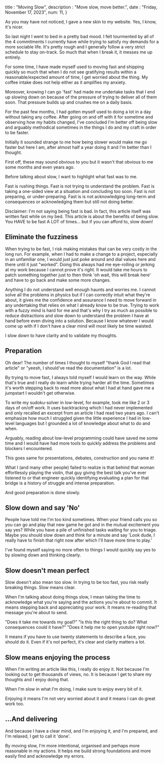
title : "Moving Slow",
description : "Move slow, move better.",
date : "Friday, November 17, 2023",
num: 11,
}

As you may have not noticed, I gave a new skin to my website. Yes, I know, it's nicer.

So last night I went to bed in a pretty bad mood. I felt tourmented by all of the 4 commitments I currently have while trying to satisfy my demands for a more sociable life. It's pretty rough and I generally follow a very strict schedule to stay on-track. So much that when I break it, it messes me up entirely. 

For some time, I have made myself used to moving fast and shipping quickly so much that when I do not see gratifying results within a reasonable/expected amount of time, I get worried about the thing. My coffee intake does not help either as it amplifies my anxiety. 

Moreover, knowing I can go 'fast' had made me undertake tasks that I end up slowing down on because of the pressure of trying to deliver all of them soon. That pressure builds up and crushes me on a daily basis.

For the past few months, I had gotten myself used to doing a lot in a day without taking any coffee. After going on and off with it for sometime and observing how my habits changed, I've concluded I'm better off being slow and arguably methodical sometimes in the things I do and my craft in order to be faster.

Initially it sounded strange to me how being slower would make me go faster but here I am, after almost half a year doing it and I'm better than I thought. 

First off, these may sound obvious to you but it wasn't that obvious to me some months and even years ago.

Before talking about slow, I want to highlight what fast was to me.

Fast is rushing things.
Fast is not trying to understand the problem.
Fast is taking a one-sided view at a situation and concluding too soon.
Fast is not preparing, or under-preparing. 
Fast is is not acknowledging long-term and consequences or acknowledging them but still not doing better. 

Disclaimer: I'm not saying being fast is bad. In fact, this article itself was written fast while on my bed. This article is about the benefits of being slow. You HAVE to be fast A LOT of times... but if you can afford to, slow down!

## Eliminate the fuzziness
When trying to be fast, I risk making mistakes that can be very costly in the long run. For example, when I had to make a change to a project, especially in an unfamiliar one, I would just just poke around and dial values here and there until it just "worked". Doing this always had me eye-rolling or jerking at my work because I cannot prove it's right. It would take me hours to patch something together just to then think 'oh wait, this will break here' and have to go back and make some more changes. 

Anything I do not understand well enough haunts and worries me. I cannot solve all the problems in physics but if I can correctly intuit what they're about, it gives me the confidence and assurance I need to move forward in any undertaking that relies on what I already know to be true. Trying to work with a fuzzy mind is hard for me and that's why I try as much as possible to reduce distractions and slow down to understand the problem I have at hand before even diving into a solution. Because I know whatever I would come up with if I don't have a clear mind will most likely be time waisted.

I slow down to have clarity and to validate my thoughts.

## Preparation
Oh dear! The number of times I thought to myself "thank God I read that article" or "yeesh, I should've read the documentation" is a lot. 

By trying to move fast, I always told myself I would learn on the way. While that's true and I really do learn while trying harder all the time. Sometimes it's worth stepping back to read more about what I had at hand gave me a jumpstart I wouldn't get otherwise. 

To write my sudoku-solver in low-level, for example, took me like 2 or 3 days of on/off work. It uses backtracking which I had never implemented and only recalled an excerpt from an article I had read two years ago. I can't emphasize how much I struggled given the little experience I had in low-level languages but I grounded a lot of knowledge about what to do and when.

Arguably, reading about low-level programming could have saved me some time and I would have had more tools to quickly address the problems and blockers I encountered. 

This goes same for presentations, debates, construction and you name it! 

What I (and many other people) failed to realize is that behind that woman effortlessly playing the violin, that guy giving the best talk you've ever listened to or that engineer quickly identifying evaluating a plan for that bridge is a history of struggle and intense preparation. 

And good preparation is done slowly.

## Slow down and say 'No'
People have told me I'm too kind sometimes. When your friend calls you so you can go and play that new game he got and in the mutual excitement you say yes? While you have a pile of unfinished tasks waiting for you to triage. Maybe you should slow down and think for a minute and say 'Look dude, I really have to finish that right now after which I'll have more time to play.'

I've found myself saying no more often to things I would quickly say yes to by slowing down and thinking clearly. 
## Slow doesn't mean perfect
Slow doesn't also mean too slow. In trying to be too fast, you risk really breaking things. Slow means clear.

When I'm talking about doing things slow, I mean taking the time to acknowledge what you're saying and the actions you're about to commit. It means stepping back and appreciating your work. It means re-reading that message you're about to send.

"Does it take me towards my goal?"
"Is this the right thing to do? What consequences could it have?"
"Does it help me to open youtube right now?"

It means if you have to use twenty statements to describe a face, you should do it. Even if it's not perfect, it's clear and clarity matters a lot. 

## Slow means enjoying the process
When I'm writing an article like this, I really do enjoy it. Not because I'm looking out to get thousands of views, no. It is because I get to share my thoughts and I enjoy doing that. 

When I'm slow in what I'm doing, I make sure to enjoy every bit of it. 

Enjoying it means I'm not very worried about it and it means I can do great work too. 

## ...And delivering
And because I have a clear mind, and I'm enjoying it, and I'm prepared, and I'm relaxed, I get to call it 'done'. 

By moving slow, I'm more intentional, organised and perhaps more reasonable in my actions. It helps me build strong foundations and more easily find and acknowledge my errors. 


